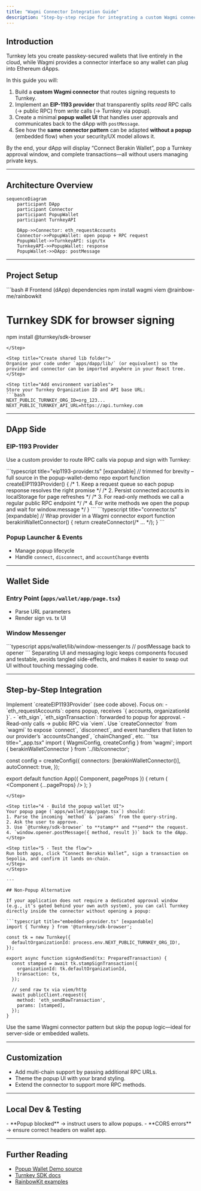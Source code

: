 ```yaml
---
title: "Wagmi Connector Integration Guide"
description: "Step-by-step recipe for integrating a custom Wagmi connector with Turnkey—demonstrated via a popup-based example, but adaptable to non-popup flows."
---
```


## Introduction

Turnkey lets you create passkey-secured wallets that live entirely in the cloud, while Wagmi provides a connector interface so any wallet can plug into Ethereum dApps.

In this guide you will:

1. Build a **custom Wagmi connector** that routes signing requests to Turnkey.
2. Implement an **EIP-1193 provider** that transparently splits _read_ RPC calls (→ public RPC) from _write_ calls (→ Turnkey via popup).
3. Create a minimal **popup wallet UI** that handles user approvals and communicates back to the dApp with `postMessage`.
4. See how the **same connector pattern** can be adapted **without a popup** (embedded flow) when your security/UX model allows it.

By the end, your dApp will display “Connect Berakin Wallet”, pop a Turnkey approval window, and complete transactions—all without users managing private keys.

---

## Architecture Overview

```mermaid
sequenceDiagram
    participant DApp
    participant Connector
    participant PopupWallet
    participant TurnkeyAPI

    DApp->>Connector: eth_requestAccounts
    Connector->>PopupWallet: open popup + RPC request
    PopupWallet->>TurnkeyAPI: sign/tx
    TurnkeyAPI->>PopupWallet: response
    PopupWallet->>DApp: postMessage
```

---

## Project Setup

<Steps>
<Step title="Install dependencies">
```bash
# Frontend (dApp) dependencies
npm install wagmi viem @rainbow-me/rainbowkit

# Turnkey SDK for browser signing
npm install @turnkey/sdk-browser
```
</Step>

<Step title="Create shared lib folder">
Organise your code under `apps/dapp/lib/` (or equivalent) so the provider and connector can be imported anywhere in your React tree.
</Step>

<Step title="Add environment variables">
Store your Turnkey Organization ID and API base URL:
```bash
NEXT_PUBLIC_TURNKEY_ORG_ID=org_123...
NEXT_PUBLIC_TURNKEY_API_URL=https://api.turnkey.com
```
</Step>
</Steps>

---

## DApp Side

### EIP-1193 Provider

Use a custom provider to route RPC calls via popup and sign with Turnkey:

<CodeGroup>
```typescript title="eip1193-provider.ts" [expandable]
// trimmed for brevity – full source in the popup-wallet-demo repo
export function createEIP1193Provider() {
  /* 1. Keep a request queue so each popup response resolves the right promise */
  /* 2. Persist connected accounts in localStorage for page refreshes */
  /* 3. For read-only methods we call a regular public RPC endpoint */
  /* 4. For write methods we open the popup and wait for window.message */
}
```
```typescript title="connector.ts" [expandable]
// Wrap provider in a Wagmi connector
export function berakinWalletConnector() {
  return createConnector(/* … */);
}
```
</CodeGroup>

### Popup Launcher & Events

- Manage popup lifecycle  
- Handle `connect`, `disconnect`, and `accountChange` events

---

## Wallet Side

### Entry Point (`apps/wallet/app/page.tsx`)

- Parse URL parameters  
- Render sign vs. tx UI

### Window Messenger

<CodeGroup>
```typescript
apps/wallet/lib/window-messenger.ts
// postMessage back to opener
```
</CodeGroup>

<Accordion title="Why split UI & messaging?">
Separating UI and messaging logic keeps components focused and testable, avoids tangled side-effects, and makes it easier to swap out UI without touching messaging code.
</Accordion>

---

## Step-by-Step Integration

<Steps>
<Step title="1 · Create the provider">
Implement `createEIP1193Provider` (see code above). Focus on:
- `eth_requestAccounts`: opens popup, receives `{ accounts, organizationId }`.
- `eth_sign`, `eth_signTransaction`: forwarded to popup for approval.
- Read-only calls → public RPC via `viem`.
</Step>

<Step title="2 · Create the connector">
Use `createConnector` from `wagmi` to expose `connect`, `disconnect`, and event handlers that listen to our provider’s `accountsChanged`, `chainChanged`, etc.
</Step>

<Step title="3 · Wire up Wagmi + RainbowKit">
```tsx title="_app.tsx"
import { WagmiConfig, createConfig } from 'wagmi';
import { berakinWalletConnector } from '../lib/connector';

const config = createConfig({
  connectors: [berakinWalletConnector()],
  autoConnect: true,
});

export default function App({ Component, pageProps }) {
  return (
    <WagmiConfig config={config}>
      <Component {...pageProps} />
    </WagmiConfig>
  );
}
```
</Step>

<Step title="4 · Build the popup wallet UI">
Your popup page (`apps/wallet/app/page.tsx`) should:
1. Parse the incoming `method` & `params` from the query-string.
2. Ask the user to approve.
3. Use `@turnkey/sdk-browser` to **stamp** and **send** the request.
4. `window.opener.postMessage({ method, result })` back to the dApp.
</Step>

<Step title="5 · Test the flow">
Run both apps, click “Connect Berakin Wallet”, sign a transaction on Sepolia, and confirm it lands on-chain.
</Step>
</Steps>

---

## Non-Popup Alternative

If your application does not require a dedicated approval window (e.g., it’s gated behind your own auth system), you can call Turnkey directly inside the connector without opening a popup:

```typescript title="embedded-provider.ts" [expandable]
import { Turnkey } from '@turnkey/sdk-browser';

const tk = new Turnkey({
  defaultOrganizationId: process.env.NEXT_PUBLIC_TURNKEY_ORG_ID!,
});

export async function signAndSend(tx: PreparedTransaction) {
  const stamped = await tk.stampSignTransaction({
    organizationId: tk.defaultOrganizationId,
    transaction: tx,
  });

  // send raw tx via viem/http
  await publicClient.request({
    method: 'eth_sendRawTransaction',
    params: [stamped],
  });
}
```

Use the same Wagmi connector pattern but skip the popup logic—ideal for server-side or embedded wallets.

---

## Customization

- Add multi-chain support by passing additional RPC URLs.  
- Theme the popup UI with your brand styling.  
- Extend the connector to support more RPC methods.

---

## Local Dev & Testing

<Accordion title="Common Pitfalls">
- **Popup blocked** → instruct users to allow popups.  
- **CORS errors** → ensure correct headers on wallet app.
</Accordion>

---

## Further Reading

- [Popup Wallet Demo source](https://github.com/tkhq/popup-wallet-demo)  
- [Turnkey SDK docs](https://docs.turnkey.com)  
- [RainbowKit examples](https://github.com/rainbow-me/rainbowkit)
